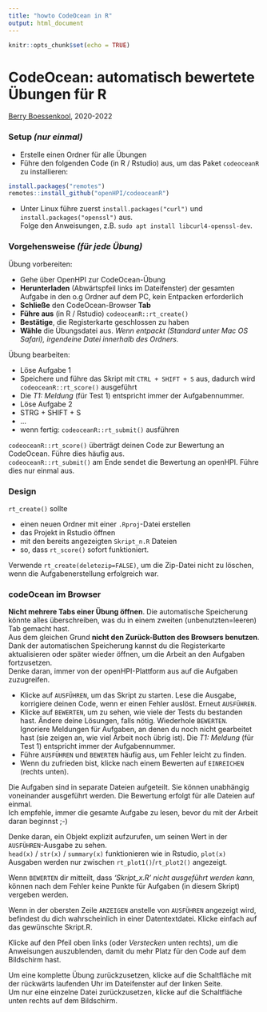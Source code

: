 ```yaml
---
title: "howto CodeOcean in R"
output: html_document
---
```


```r
knitr::opts_chunk$set(echo = TRUE)
```
# CodeOcean: automatisch bewertete Übungen für R

[Berry Boessenkool](mailto:berry.boessenkool@hpi.de), 2020-2022


### **Setup** _(nur einmal)_

- Erstelle einen Ordner für alle Übungen
- Führe den folgenden Code (in R / Rstudio) aus, um das Paket `codeoceanR` zu installieren:

```r
install.packages("remotes")
remotes::install_github("openHPI/codeoceanR")
```

- Unter Linux führe zuerst `install.packages("curl")` und `install.packages("openssl")` aus.  
Folge den Anweisungen, z.B. `sudo apt install libcurl4-openssl-dev`.

### **Vorgehensweise** _(für jede Übung)_

Übung vorbereiten:

- Gehe über OpenHPI zur CodeOcean-Übung
- **Herunterladen** (Abwärtspfeil links im Dateifenster) der gesamten Aufgabe in den o.g Ordner auf dem PC, kein Entpacken erforderlich
- **Schließe** den CodeOcean-Browser **Tab**
- **Führe aus** (in R / Rstudio) `codeoceanR::rt_create()`
- **Bestätige**, die Registerkarte geschlossen zu haben
- **Wähle** die Übungsdatei aus. _Wenn entpackt (Standard unter Mac OS Safari), irgendeine Datei innerhalb des Ordners._

Übung bearbeiten:

- Löse Aufgabe 1
- Speichere und führe das Skript mit `CTRL + SHIFT + S` aus, dadurch wird `codeoceanR::rt_score()` ausgeführt
- Die _T1: Meldung_ (für Test 1) entspricht immer der Aufgabennummer.
- Löse Aufgabe 2
- STRG + SHIFT + S
- ...
- wenn fertig: `codeoceanR::rt_submit()` ausführen

`codeoceanR::rt_score()` überträgt deinen Code zur Bewertung an CodeOcean. Führe dies häufig aus.  
`codeoceanR::rt_submit()` am Ende sendet die Bewertung an openHPI. Führe dies nur einmal aus.  


### Design

`rt_create()` sollte

- einen neuen Ordner mit einer `.Rproj`-Datei erstellen
- das Projekt in Rstudio öffnen
- mit den bereits angezeigten `Skript_n.R` Dateien
- so, dass `rt_score()` sofort funktioniert.

Verwende `rt_create(deletezip=FALSE)`, um die Zip-Datei nicht zu löschen, wenn die Aufgabenerstellung erfolgreich war.  


### codeOcean im Browser

**Nicht mehrere Tabs einer Übung öffnen**. Die automatische Speicherung könnte alles überschreiben, was du in einem zweiten (unbenutzten=leeren) Tab gemacht hast.  
Aus dem gleichen Grund  **nicht den Zurück-Button des Browsers benutzen**.  
Dank der automatischen Speicherung kannst du die Registerkarte aktualisieren oder später wieder öffnen, um die Arbeit an den Aufgaben fortzusetzen.  
Denke daran, immer von der openHPI-Plattform aus auf die Aufgaben zuzugreifen.

- Klicke auf `AUSFÜHREN`, um das Skript zu starten. Lese die Ausgabe, korrigiere deinen Code, wenn er einen Fehler auslöst. Erneut `AUSFÜHREN`.
- Klicke auf `BEWERTEN`, um zu sehen, wie viele der Tests du bestanden hast. Ändere deine Lösungen, falls nötig. Wiederhole `BEWERTEN`.  
Ignoriere Meldungen für Aufgaben, an denen du noch nicht gearbeitet hast (sie zeigen an, wie viel Arbeit noch übrig ist). Die _T1: Meldung_ (für Test 1) entspricht immer der Aufgabennummer.
- Führe `AUSFÜHREN` und `BEWERTEN` häufig aus, um Fehler leicht zu finden.
- Wenn du zufrieden bist, klicke nach einem Bewerten auf `EINREICHEN` (rechts unten).

Die Aufgaben sind in separate Dateien aufgeteilt. Sie können unabhängig voneinander ausgeführt werden. Die Bewertung erfolgt für alle Dateien auf einmal.  
Ich empfehle, immer die gesamte Aufgabe zu lesen, bevor du mit der Arbeit daran beginnst ;-)

Denke daran, ein Objekt explizit aufzurufen, um seinen Wert in der `AUSFÜHREN`-Ausgabe zu sehen.  
`head(x)` / `str(x)` / `summary(x)` funktionieren wie in Rstudio, `plot(x)` Ausgaben werden nur zwischen `rt_plot1()`/`rt_plot2()` angezeigt.

Wenn `BEWERTEN` dir mitteilt, dass *'Skript_x.R' nicht ausgeführt werden kann*, können nach dem Fehler keine Punkte für Aufgaben (in diesem Skript) vergeben werden.

Wenn in der obersten Zeile `ANZEIGEN` anstelle von `AUSFÜHREN` angezeigt wird, befindest du dich wahrscheinlich in einer Datentextdatei. Klicke einfach auf das gewünschte Skript.R.

Klicke auf den Pfeil oben links (oder *Verstecken* unten rechts), um die Anweisungen auszublenden, damit du mehr Platz für den Code auf dem Bildschirm hast.

Um eine komplette Übung zurückzusetzen, klicke auf die Schaltfläche mit der rückwärts laufenden Uhr im Dateifenster auf der linken Seite.  
Um nur eine einzelne Datei zurückzusetzen, klicke auf die Schaltfläche unten rechts auf dem Bildschirm.  